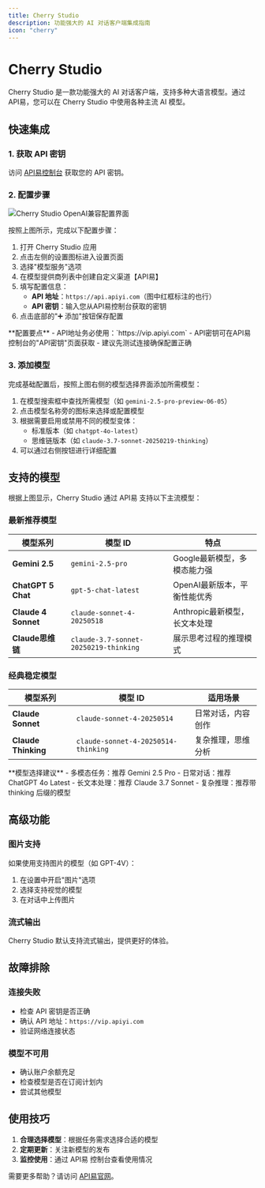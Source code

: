 ```yaml
---
title: Cherry Studio
description: 功能强大的 AI 对话客户端集成指南
icon: "cherry"
---
```


# Cherry Studio

Cherry Studio 是一款功能强大的 AI 对话客户端，支持多种大语言模型。通过 API易，您可以在 Cherry Studio 中使用各种主流 AI 模型。

## 快速集成

### 1. 获取 API 密钥

访问 [API易控制台](https://api.apiyi.com) 获取您的 API 密钥。

### 2. 配置步骤

<img src="/images/cherry-studio-config.png" alt="Cherry Studio OpenAI兼容配置界面" />

按照上图所示，完成以下配置步骤：

1. 打开 Cherry Studio 应用
2. 点击左侧的设置图标进入设置页面
3. 选择"模型服务"选项
4. 在模型提供商列表中创建自定义渠道【API易】
5. 填写配置信息：
   - **API 地址**：`https://api.apiyi.com`（图中红框标注的也行）
   - **API 密钥**：输入您从API易控制台获取的密钥
6. 点击底部的"➕ 添加"按钮保存配置

<Info>
**配置要点**
- API地址务必使用：`https://vip.apiyi.com`
- API密钥可在API易控制台的"API密钥"页面获取
- 建议先测试连接确保配置正确
</Info>

### 3. 添加模型

完成基础配置后，按照上图右侧的模型选择界面添加所需模型：

1. 在模型搜索框中查找所需模型（如 `gemini-2.5-pro-preview-06-05`）
2. 点击模型名称旁的图标来选择或配置模型
3. 根据需要启用或禁用不同的模型变体：
   - 标准版本（如 `chatgpt-4o-latest`）
   - 思维链版本（如 `claude-3.7-sonnet-20250219-thinking`）
4. 可以通过右侧按钮进行详细配置

## 支持的模型

根据上图显示，Cherry Studio 通过 API易 支持以下主流模型：

### 最新推荐模型

| 模型系列 | 模型 ID | 特点 |
|---------|---------|------|
| **Gemini 2.5** | `gemini-2.5-pro` | Google最新模型，多模态能力强 |
| **ChatGPT 5 Chat** | `gpt-5-chat-latest` | OpenAI最新版本，平衡性能优秀 |
| **Claude 4 Sonnet** | `claude-sonnet-4-20250518` | Anthropic最新模型，长文本处理 |
| **Claude思维链** | `claude-3.7-sonnet-20250219-thinking` | 展示思考过程的推理模式 |

### 经典稳定模型

| 模型系列 | 模型 ID | 适用场景 |
|---------|---------|----------|
| **Claude Sonnet** | `claude-sonnet-4-20250514` | 日常对话，内容创作 |
| **Claude Thinking** | `claude-sonnet-4-20250514-thinking` | 复杂推理，思维分析 |

<Tip>
**模型选择建议**
- 多模态任务：推荐 Gemini 2.5 Pro
- 日常对话：推荐 ChatGPT 4o Latest  
- 长文本处理：推荐 Claude 3.7 Sonnet
- 复杂推理：推荐带 thinking 后缀的模型
</Tip>

## 高级功能

### 图片支持

如果使用支持图片的模型（如 GPT-4V）：
1. 在设置中开启"图片"选项
2. 选择支持视觉的模型
3. 在对话中上传图片

### 流式输出

Cherry Studio 默认支持流式输出，提供更好的体验。

## 故障排除

### 连接失败
- 检查 API 密钥是否正确
- 确认 API 地址：`https://vip.apiyi.com`
- 验证网络连接状态

### 模型不可用
- 确认账户余额充足
- 检查模型是否在订阅计划内
- 尝试其他模型

## 使用技巧

1. **合理选择模型**：根据任务需求选择合适的模型
2. **定期更新**：关注新模型的发布
3. **监控使用**：通过 API易 控制台查看使用情况

需要更多帮助？请访问 [API易官网](https://vip.apiyi.com)。